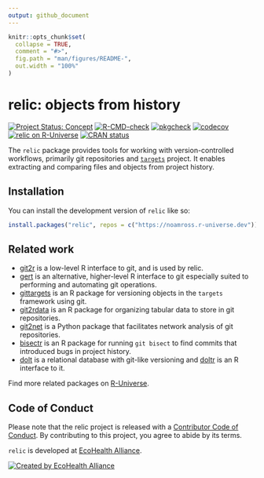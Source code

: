 ```yaml
---
output: github_document
---
```


<!-- README.md is generated from README.Rmd. Please edit that file -->

```r
knitr::opts_chunk$set(
  collapse = TRUE,
  comment = "#>",
  fig.path = "man/figures/README-",
  out.width = "100%"
)
```

# relic: objects from history

<!-- badges: start -->
[![Project Status: Concept](https://www.repostatus.org/badges/latest/concept.svg)](https://www.repostatus.org/#concept)
[![R-CMD-check](https://github.com/noamross/relic/actions/workflows/R-CMD-check.yaml/badge.svg)](https://github.com/noamross/relic/actions/workflows/R-CMD-check.yaml)
[![pkgcheck](https://github.com/noamross/relic/workflows/pkgcheck/badge.svg)](https://github.com/noamross/relic/actions?query=workflow%3Apkgcheck)
[![codecov](https://codecov.io/gh/noamross/relic/branch/main/graph/badge.svg)](https://codecov.io/gh/noamross/relic)
[![relic on R-Universe](https://noamross.r-universe.dev/badges/relic)](https://noamross.r-universe.dev/relic)
[![CRAN status](https://www.r-pkg.org/badges/version/relic)](https://CRAN.R-project.org/package=relic)
<!-- badges: end -->

The `relic` package provides tools for working with version-controlled workflows,
primarily git repositories and [`targets`](https://books.ropensci.org/targets-manual)
project. It enables extracting and comparing files and objects from project history.

## Installation

You can install the development version of `relic` like so:

```r
install.packages("relic", repos = c("https://noamross.r-universe.dev"))
```


## Related work

 - [git2r](https://github.com/ropensci/git2r) is a low-level R interface to git, and is used by relic.
 - [gert](https://github.com/r-lib/gert) is an alternative, higher-level R interface to git especially suited to performing and automating git operations.
 - [gittargets](https://github.com/ropensci/gittargets) is an R package for versioning objects in the `targets` framework using git.
 - [git2rdata](https://github.com/ropensci/git2rdata/) is an R package for organizing tabular data to store in git repositories.
 - [git2net](https://github.com/gotec/git2net) is a Python package that facilitates network analysis of git repositories.
 - [bisectr](https://github.com/wch/bisectr) is an R package for running `git bisect` to find commits that introduced bugs in project history.
 - [dolt](https:://dolthub.com) is a relational database with git-like versioning and [doltr](https:://github.com/ecohealthalliance/doltr) is an R interface to it.
 
Find more related packages on [R-Universe](https://r-universe.dev/search/?q=git).

## Code of Conduct
  
Please note that the relic project is released with a [Contributor Code of Conduct](https://contributor-covenant.org/version/2/1/CODE_OF_CONDUCT.html). By contributing to this project, you agree to abide by its terms.

`relic` is developed at [EcoHealth Alliance](https://www.ecohealthalliance.org/). 

[![Created by EcoHealth Alliance](https://raw.githubusercontent.com/ropensci/citesdb/master/vignettes/figures/eha-footer.png)](https://www.ecohealthalliance.org/)

